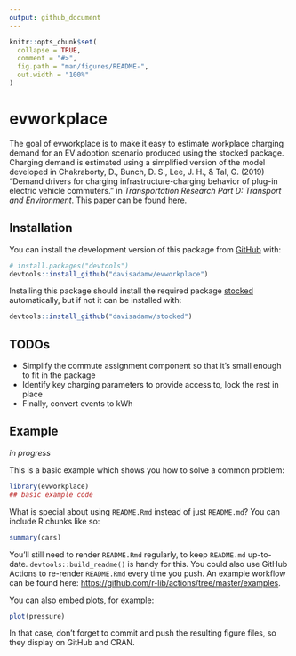 ```yaml
---
output: github_document
---
```


<!-- README.md is generated from README.Rmd. Please edit that file -->

```r
knitr::opts_chunk$set(
  collapse = TRUE,
  comment = "#>",
  fig.path = "man/figures/README-",
  out.width = "100%"
)
```

# evworkplace

<!-- badges: start -->
<!-- badges: end -->

The goal of evworkplace is to make it easy to estimate workplace charging demand for an EV adoption scenario produced using the stocked package. Charging demand is estimated using a simplified version of the model developed in Chakraborty, D., Bunch, D. S., Lee, J. H., & Tal, G. (2019) "Demand drivers for charging infrastructure-charging behavior of plug-in electric vehicle commuters." in *Transportation Research Part D: Transport and Environment*. This paper can be found [here](http://www.sciencedirect.com/science/article/pii/S1361920919301919).

## Installation

You can install the development version of this package from [GitHub](https://github.com/) with:

``` r
# install.packages("devtools")
devtools::install_github("davisadamw/evworkplace")
```

Installing this package should install the required package [stocked](https://github.com/davisadamw/stocked) automatically, but if not it can be installed with:
``` r
devtools::install_github("davisadamw/stocked")
```

## TODOs
* Simplify the commute assignment component so that it's small enough to fit in the package
* Identify key charging parameters to provide access to, lock the rest in place
* Finally, convert events to kWh

## Example

_in progress_

This is a basic example which shows you how to solve a common problem:

```r
library(evworkplace)
## basic example code
```

What is special about using `README.Rmd` instead of just `README.md`? You can include R chunks like so:

```r
summary(cars)
```

You'll still need to render `README.Rmd` regularly, to keep `README.md` up-to-date. `devtools::build_readme()` is handy for this. You could also use GitHub Actions to re-render `README.Rmd` every time you push. An example workflow can be found here: <https://github.com/r-lib/actions/tree/master/examples>.

You can also embed plots, for example:

```r
plot(pressure)
```

In that case, don't forget to commit and push the resulting figure files, so they display on GitHub and CRAN.
